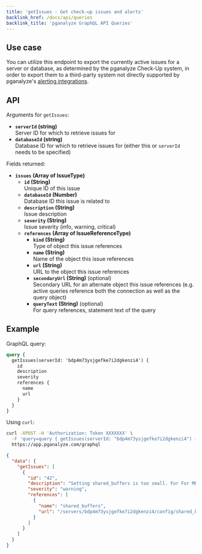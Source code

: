 ```yaml
---
title: 'getIssues - Get check-up issues and alerts'
backlink_href: /docs/api/queries
backlink_title: 'pganalyze GraphQL API Queries'
---
```


## Use case

You can utilize this endpoint to export the currently active issues for a server
or database, as determined by the pganalyze Check-Up system, in order to export
them to a third-party system not directly supported by pganalyze's
[alerting integrations](/docs/checks/#alerting).

## API

Arguments for `getIssues`:

* **`serverId` (string)**<br/>Server ID for which to retrieve issues for
* **`databaseId` (string)**<br/>Database ID for which to retrieve issues for (either this or `serverId` needs to be specified)

Fields returned:

* **`issues` (Array of IssueType)**
  * **`id` (String)**<br/>Unique ID of this issue
  * **`databaseId` (Number)**<br/>Database ID this issue is related to
  * **`description` (String)**<br/>Issue description
  * **`severity` (String)**<br/>Issue severity (info, warning, critical)
  * **`references` (Array of IssueReferenceType)**
      * **`kind` (String)**<br/>Type of object this issue references
      * **`name` (String)**<br/>Name of the object this issue references
      * **`url` (String)**<br/>URL to the object this issue references
      * **`secondaryUrl` (String)** (optional)<br/>Secondary URL for an alternate object this issue references (e.g. active queries reference both the connection as well as the query object)
      * **`queryText` (String)** (optional)<br/>For query references, statement text of the query

## Example

GraphQL query:

```graphql
query {
  getIssues(serverId: 'bdp4m73ysjgefke7i2dgkenzi4') {
    id
    description
    severity
    references {
      name
      url
    }
  }
}
```

Using `curl`:

```bash
curl -XPOST -H 'Authorization: Token XXXXXXX' \
  -F 'query=query { getIssues(serverId: "bdp4m73ysjgefke7i2dgkenzi4") { id, description, severity, references { name, url } } }' \
  https://app.pganalyze.com/graphql
```

```json
{
  "data": {
    "getIssues": [
      {
        "id": "42",
        "description": "Setting shared_buffers is too small. For For MB RAM try using shared_buffers = 256 MB (current: 199 MB)",
        "severity": "warning",
        "references": [
          {
            "name": "shared_buffers",
            "url": "/servers/bdp4m73ysjgefke7i2dgkenzi4/config/shared_buffers"
          }
        ]
      }
    ]
  }
}
```

